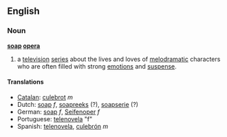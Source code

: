==English==
=== Noun ===
'''[[soap]] [[opera]]'''

#a [[television]] [[series]] about the lives and loves of [[melodramatic]] characters who are often filled with strong [[emotion]]s and [[suspense]].

==== Translations ====
*[[Catalan]]: [[culebrot]] ''m''
*Dutch: [[soap]] ''f'', [[soapreeks]] (?), [[soapserie]] (?)
*German: [[soap]] ''f'', [[Seifenoper]] ''f''
*Portuguese: [[telenovela]] "f"
*Spanish: [[telenovela]], [[culebrón]] ''m''